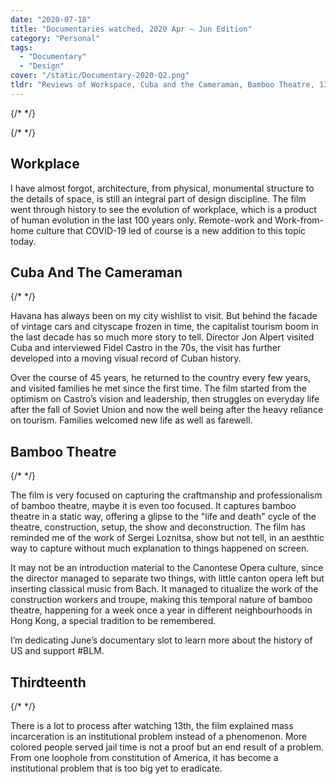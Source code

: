 ```yaml
---
date: "2020-07-18"
title: "Documentaries watched, 2020 Apr — Jun Edition"
category: "Personal"
tags:
  - "Documentary"
  - "Design"
cover: "/static/Documentary-2020-Q2.png"
tldr: "Reviews of Workspace, Cuba and the Cameraman, Bamboo Theatre, 13th"
---
```


{/* 
*/}


{/* <Film poster={WorkplacePoster} title="Workspace" year="2014" director="Gary Hustwitt" rating="★★★★"/> */}

## Workplace

I have almost forgot, architecture, from physical, monumental structure to the details of space, is still an integral part of design discipline. The film went through history to see the evolution of workplace, which is a product of human evolution in the last 100 years only. Remote-work and Work-from-home culture that COVID-19 led of course is a new addition to this topic today.  

## Cuba And The Cameraman

{/* <Film poster={CubaAndTheCameramanPoster} title="Cuba and The Cameraman" year="2017" director="Jon Alpert" rating="★★★½"/> */}

Havana has always been on my city wishlist to visit. But behind the facade of vintage cars and cityscape frozen in time, the capitalist tourism boom in the last decade has so much more story to tell. Director Jon Alpert visited Cuba and interviewed Fidel Castro in the 70s, the visit has further developed into a moving visual record of Cuban history. 

Over the course of 45 years, he returned to the country every few years, and visited families he met since the first time. The film started from the optimism on Castro’s vision and leadership, then struggles on everyday life after the fall of Soviet Union and now the well being after the heavy reliance on tourism. Families welcomed new life as well as farewell.

## Bamboo Theatre

{/* <Film poster={BambooTheatrePoster} title="Bamboo Theatre" year="2020" director="Cheuk Cheung" rating="★★★"/> */}

The film is very focused on capturing the craftmanship and professionalism of bamboo theatre, maybe it is even too focused. It captures bamboo theatre in a static way, offering a glipse to the "life and death" cycle of the theatre, construction, setup, the show and deconstruction. The film has reminded me of the work of Sergei Loznitsa, show but not tell, in an aesthtic way to capture without much explanation to things happened on screen. 

It may not be an introduction material to the Canontese Opera culture, since the director managed to separate two things, with little canton opera left but inserting classical music from Bach. It managed to ritualize the work of the construction workers and troupe, making this temporal nature of bamboo theatre, happening for a week once a year in different neighbourhoods in Hong Kong, a special tradition to be remembered. 

I’m dedicating June’s documentary slot to learn more about the history of US and support #BLM.

## Thirdteenth 

{/* <Film poster={ThirdteenthPoster} title="13th" year="2016" director="Ava DuVernay" rating="★★★"/> */}

There is a lot to process after watching 13th, the film explained mass incarceration is an institutional problem instead of a phenomenon. More colored people served jail time is not a proof but an end result of a problem. From one loophole from constitution of America, it has become a institutional problem that is too big yet to eradicate.
